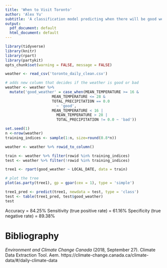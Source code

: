 ```yaml
---
title: 'When to Visit Toronto'
author: 'Alex Yu'
subtitle: 'A classification model predicting when there will be good weather'
output:
  pdf_document: default
  html_document: default
---
```


```r
library(tidyverse)
library(knitr)
library(rpart)
library(partykit)
opts_chunk$set(warning = FALSE, message = FALSE)
```

```r
weather <- read_csv('toronto_daily_clean.csv')
```

```r
# adds new column that decides if the weather is good or bad
weather <- weather %>% 
  mutate('good_weather' = case_when(MEAN_TEMPERATURE >= 16 &
                     MEAN_TEMPERATURE <= 28 &
                     TOTAL_PRECIPITATION == 0.0
                       ~ 'good',
                     MEAN_TEMPERATURE < 16 |
                       MEAN_TEMPERATURE > 28 |
                       TOTAL_PRECIPITATION != 0.0 ~ 'bad'))
```

```r
set.seed(1)
n <-nrow(weather)
training_indices <- sample(1:n, size=round(0.8*n))

weather <- weather %>% rowid_to_column()

train <- weather %>% filter(rowid %in% training_indices)
test <- weather %>% filter(!rowid %in% training_indices)

tree1 <- rpart(good_weather ~ LOCAL_DATE, data = train)
```

```r
# plot the tree
plot(as.party(tree1), gp = gpar(cex = 1), type = 'simple')
```

```r
tree1_pred <- predict(tree1, newdata = test, type = 'class')
test <- table(tree1_pred, test$good_weather)
test
```

Accuracy = 84.25%
Sensitivity (true positive rate) = 61.16%
Specificity (true negative rate) = 89.38%

# Bibliography

*Environment and Climate Change Canada* (2018, September 27). Climate Data Extraction Tool. Aem. https://climate-change.canada.ca/climate-data/#/daily-climate-data


